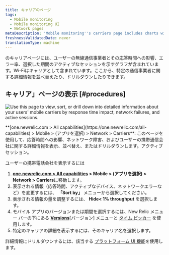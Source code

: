 ```yaml
---
title: キャリアのページ
tags:
  - Mobile monitoring
  - Mobile monitoring UI
  - Network pages
metaDescription: 'Mobile monitoring''s carriers page includes charts with your mobile carriers and their response time impact, network failure rate, and active users.'
freshnessValidatedDate: never
translationType: machine
---
```



のキャリアページ<InlinePopover type="mobile"/>には、ユーザーの無線通信事業者とその応答時間への影響、エラー率、選択した期間のアクティブなセッションを示すグラフが含まれています。Wi-Fiはキャリアとして含まれています。ここから、特定の通信事業者に関する詳細情報を並べ替えたり、ドリルダウンしたりできます。

## キャリア」ページの表示 [#procedures]

<img
  title="Mobile carriers"
  alt="Use this page to view, sort, or drill down into detailed information about your users' mobile carriers by response time impact, network failures, and active sessions."
  src={mobileCarriersSummary}
/>

<figcaption>
  **[one.newrelic.com > All capabilities](https://one.newrelic.com/all-capabilities) > Mobile > (アプリを選択) > Network > Carriers**: このページを使用して、応答時間への影響、ネットワーク障害、およびユーザーの携帯通信会社に関する詳細情報を表示、並べ替え、またはドリルダウンします。アクティブセッション。
</figcaption>

ユーザーの携帯電話会社を表示するには

1. **[one.newrelic.com > All capabilities](https://one.newrelic.com/all-capabilities) > Mobile > (アプリを選択) > Network > Carriers**に移動します。
2. 表示される情報（応答時間、アクティブなデバイス、ネットワークエラーなど）を変更するには、 **「Sort by」** メニューから選択してください。
3. 表示される情報の量を調整するには、 **Hide&lt; 1% throughput** を選択します。
4. モバイル アプリのバージョンまたは期間を選択するには、New Relic メニュー バーの下にある [**Versions**](/docs/mobile-apps/versions)\[バージョン] メニューと [タイム ピッカー](/docs/query-your-data/explore-query-data/dashboards/manage-your-dashboard/#dash-time-picker) を使用します。
5. 特定のキャリアの詳細を表示するには、そのキャリア名を選択します。

詳細情報にドリルダウンするには、該当する [プラットフォーム UI 機能](/docs/new-relic-solutions/new-relic-one/introduction-new-relic-platform)を使用します。